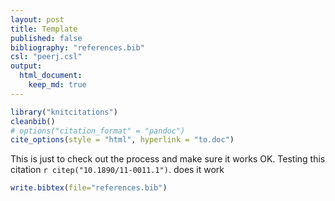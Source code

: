 ```yaml
---
layout: post
title: Template
published: false
bibliography: "references.bib"
csl: "peerj.csl"
output:
  html_document:
    keep_md: true
---
```


```r
library("knitcitations")
cleanbib()
# options("citation_format" = "pandoc")
cite_options(style = "html", hyperlink = "to.doc")
```

This is just to check out the process and make sure it works OK. 
Testing this citation `r citep("10.1890/11-0011.1")`. does it work

```r
write.bibtex(file="references.bib")
```